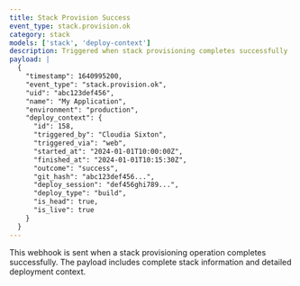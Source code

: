 ```yaml
---
title: Stack Provision Success
event_type: stack.provision.ok
category: stack
models: ['stack', 'deploy-context']
description: Triggered when stack provisioning completes successfully
payload: |
  {
    "timestamp": 1640995200,
    "event_type": "stack.provision.ok",
    "uid": "abc123def456",
    "name": "My Application",
    "environment": "production",
    "deploy_context": {
      "id": 158,
      "triggered_by": "Cloudia Sixton",
      "triggered_via": "web",
      "started_at": "2024-01-01T10:00:00Z",
      "finished_at": "2024-01-01T10:15:30Z",
      "outcome": "success",
      "git_hash": "abc123def456...",
      "deploy_session": "def456ghi789...",
      "deploy_type": "build",
      "is_head": true,
      "is_live": true
    }
  }
---
```


This webhook is sent when a stack provisioning operation completes successfully. The payload includes complete stack information and detailed deployment context.
